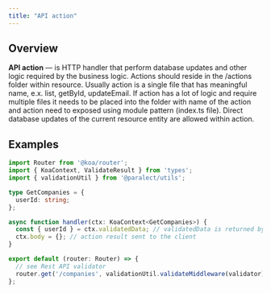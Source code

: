 ```yaml
---
title: "API action"
---
```


## Overview

**API action** — is HTTP handler that perform database updates and other logic required by the business logic. Actions should reside in the /actions folder within resource. Usually action is a single file that has meaningful name, e.x. list, getById, updateEmail. If action has a lot of logic and require multiple files it needs to be placed into the folder with name of the action and action need to exposed using module pattern (index.ts file). Direct database updates of the current resource entity are allowed within action. 


## Examples

```typescript
import Router from '@koa/router';
import { KoaContext, ValidateResult } from 'types';
import { validationUtil } from '@paralect/utils';

type GetCompanies = {
  userId: string;
};

async function handler(ctx: KoaContext<GetCompanies>) {
  const { userId } = ctx.validatedData; // validatedData is returned by API validator
  ctx.body = {}; // action result sent to the client
}

export default (router: Router) => {
  // see Rest API validator
  router.get('/companies', validationUtil.validateMiddleware(validator), handler);
};
```